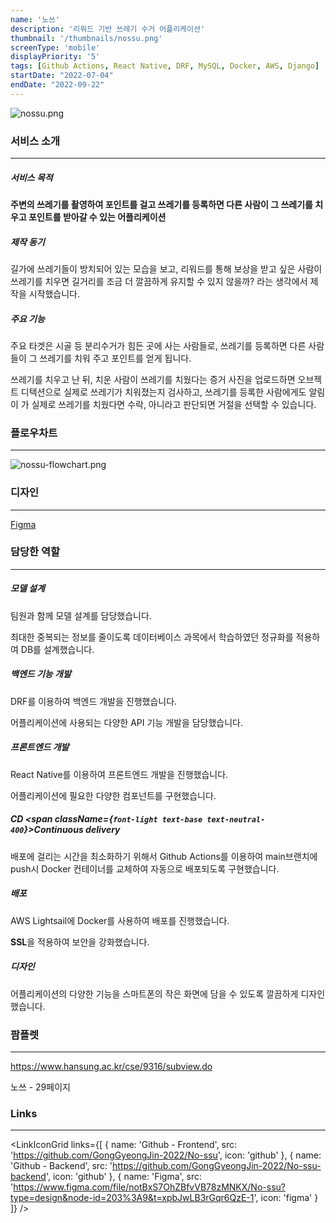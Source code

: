 ```yaml
---
name: '노쓰'
description: '리워드 기반 쓰레기 수거 어플리케이션'
thumbnail: '/thumbnails/nossu.png'
screenType: 'mobile'
displayPriority: '5'
tags: [Github Actions, React Native, DRF, MySQL, Docker, AWS, Django]
startDate: "2022-07-04"
endDate: "2022-09-22"
---
```


![nossu.png](/thumbnails/nossu.png)

### 서비스 소개

---

##### 서비스 목적

**주변의 쓰레기를 촬영하여 포인트를 걸고 쓰레기를 등록하면 다른 사람이 그 쓰레기를 치우고 포인트를 받아갈 수 있는 어플리케이션**

##### 제작 동기

길가에 쓰레기들이 방치되어 있는 모습을 보고, 리워드를 통해 보상을 받고 싶은 사람이 쓰레기를 치우면 길거리를 조금 더 깔끔하게 유지할 수 있지 않을까? 라는 생각에서 제작을 시작했습니다.

##### 주요 기능

주요 타겟은 시골 등 분리수거가 힘든 곳에 사는 사람들로, 쓰레기를 등록하면 다른 사람들이 그 쓰레기를 치워 주고 포인트를 얻게 됩니다.

쓰레기를 치우고 난 뒤, 치운 사람이 쓰레기를 치웠다는 증거 사진을 업로드하면 오브젝트 디텍션으로 실제로 쓰레기가 치워졌는지 검사하고, 쓰레기를 등록한 사람에게도 알림이 가 실제로 쓰레기를 치웠다면 수락, 아니라고 판단되면 거절을 선택할 수 있습니다.

### 플로우차트

---

![nossu-flowchart.png](/portfolio/nossu-flowchart.png)

### 디자인

---

[Figma](https://www.figma.com/embed?embed_host=share&url=https%3A%2F%2Fwww.figma.com%2Ffile%2FnotBxS7OhZBfvVB78zMNKX%2FNo-ssu%3Ftype%3Ddesign%26node-id%3D203%253A9%26t%3DxpbJwLB3rGqr6QzE-1)

### 담당한 역할

---

##### 모델 설계

팀원과 함께 모델 설계를 담당했습니다.

최대한 중복되는 정보를 줄이도록 데이터베이스 과목에서 학습하였던 정규화를 적용하여 DB를 설계했습니다.

##### 백엔드 기능 개발

DRF를 이용하여 백엔드 개발을 진행했습니다.

어플리케이션에 사용되는 다양한 API 기능 개발을 담당했습니다.

##### 프론트엔드 개발

React Native를 이용하여 프론트엔드 개발을 진행했습니다.

어플리케이션에 필요한 다양한 컴포넌트를 구현했습니다.

##### CD <span className={`font-light text-base text-neutral-400`}>Continuous delivery</span>

배포에 걸리는 시간을 최소화하기 위해서 Github Actions를 이용하여 main브랜치에 push시 Docker 컨테이너를 교체하여 자동으로 배포되도록 구현했습니다.

##### 배포

AWS Lightsail에 Docker를 사용하여 배포를 진행했습니다.

**SSL**을 적용하여 보안을 강화했습니다.

##### 디자인

어플리케이션의 다양한 기능을 스마트폰의 작은 화면에 담을 수 있도록 깔끔하게 디자인했습니다.


### 팜플렛

---

https://www.hansung.ac.kr/cse/9316/subview.do

노쓰 - 29페이지

### Links

---

<LinkIconGrid
	links={[
		{
			name: 'Github - Frontend',
			src: 'https://github.com/GongGyeongJin-2022/No-ssu',
			icon: 'github'
		},
		{
			name: 'Github - Backend',
			src: 'https://github.com/GongGyeongJin-2022/No-ssu-backend',
			icon: 'github'
		},
		{
			name: 'Figma',
			src: 'https://www.figma.com/file/notBxS7OhZBfvVB78zMNKX/No-ssu?type=design&node-id=203%3A9&t=xpbJwLB3rGqr6QzE-1',
			icon: 'figma'
		}
	]}
/>
